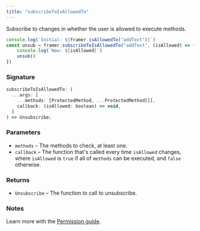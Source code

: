 ```yaml
---
title: "subscribeToIsAllowedTo"
---
```


Subscribe to changes in whether the user is allowed to execute methods.

```javascript
console.log(`Initial: ${framer.isAllowedTo("addText")}`)
const unsub = framer.subscribeToIsAllowedTo("addText", (isAllowed) => {
    console.log(`New: ${isAllowed}`)
    unsub()
})
```

### Signature

```javascript
subscribeToIsAllowedTo: (
  ...args: [
    ...methods: [ProtectedMethod, ...ProtectedMethod[]],
    callback: (isAllowed: boolean) => void,
  ]
) => Unsubscribe;
```

### Parameters

- `methods` – The methods to check, at least one.
- `callback` – The function that's called every time `isAllowed` changes, where `isAllowed` is `true` if all of `methods` can be executed, and `false` otherwise.

### Returns

- `Unsubscribe` – The function to call to unsubscribe.

### Notes

Learn more with the [Permission guide](/plugins/guides/permissions).